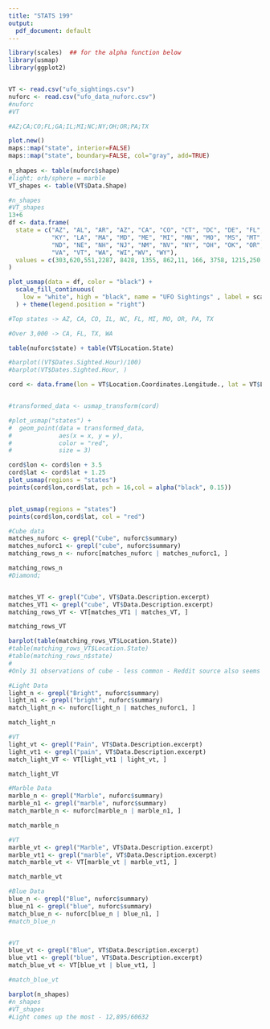 ```yaml
---
title: "STATS 199"
output:
  pdf_document: default
---
```


```r
library(scales)  ## for the alpha function below
library(usmap)
library(ggplot2)


VT <- read.csv("ufo_sightings.csv")
nuforc <- read.csv("ufo_data_nuforc.csv")
#nuforc
#VT

#AZ;CA;CO;FL;GA;IL;MI;NC;NY;OH;OR;PA;TX

plot.new()
maps::map("state", interior=FALSE)
maps::map("state", boundary=FALSE, col="gray", add=TRUE)
          
n_shapes <- table(nuforc$shape)
#light; orb/sphere = marble 
VT_shapes <- table(VT$Data.Shape)

#n_shapes
#VT_shapes
13+6
df <- data.frame(
  state = c("AZ", "AL", "AR", "AZ", "CA", "CO", "CT", "DC", "DE", "FL", "GA", "HI", "IA", "ID", "IL", "IN", "KS",
            "KY", "LA", "MA", "MD", "ME", "MI", "MN", "MO", "MS", "MT", "NC", 
            "ND", "NE", "NH", "NJ", "NM", "NV", "NY", "OH", "OK", "OR", "PA", "RI", "SC", "SD", "TN", "TX", "UT",
            "VA", "VT", "WA", "WI","WV", "WY"),
  values = c(303,620,551,2287, 8428, 1355, 862,11, 166, 3758, 1215,250,651,502,2401,1255,595,835,542, 1213,824,521,1882,983,1364,361,444,1708,123,357,484,1230,667,747,2476,2213,696,1634,2304,224,990,170,1099,3333,600,1236,251,3567,1171,340,160)
)

plot_usmap(data = df, color = "black") + 
  scale_fill_continuous(
    low = "white", high = "black", name = "UFO Sightings" , label = scales::comma
  ) + theme(legend.position = "right")

#Top states -> AZ, CA, CO, IL, NC, FL, MI, MO, OR, PA, TX

#Over 3,000 -> CA, FL, TX, WA

table(nuforc$state) + table(VT$Location.State)

#barplot((VT$Dates.Sighted.Hour)/100)
#barplot(VT$Dates.Sighted.Hour, )

cord <- data.frame(lon = VT$Location.Coordinates.Longitude., lat = VT$Location.Coordinates.Latitude.)


#transformed_data <- usmap_transform(cord)

#plot_usmap("states") + 
#  geom_point(data = transformed_data, 
#             aes(x = x, y = y), 
#             color = "red",
#             size = 3)

cord$lon <- cord$lon + 3.5
cord$lat <- cord$lat + 1.25
plot_usmap(regions = "states")
points(cord$lon,cord$lat, pch = 16,col = alpha("black", 0.15))



```

```r
plot_usmap(regions = "states")
points(cord$lon,cord$lat, col = "red")

```

```r
#Cube data
matches_nuforc <- grepl("Cube", nuforc$summary)
matches_nuforc1 <- grepl("cube", nuforc$summary)
matching_rows_n <- nuforc[matches_nuforc | matches_nuforc1, ]

matching_rows_n
#Diamond; 


matches_VT <- grepl("Cube", VT$Data.Description.excerpt)
matches_VT1 <- grepl("cube", VT$Data.Description.excerpt)
matching_rows_VT <- VT[matches_VT1 | matches_VT, ]

matching_rows_VT

barplot(table(matching_rows_VT$Location.State))
#table(matching_rows_VT$Location.State)
#table(matching_rows_n$state)
#
#Only 31 observations of cube - less common - Reddit source also seems to be cube as well; Most cube sightings in WA - Parallel to Carl Higdon
```

```r
#Light Data
light_n <- grepl("Bright", nuforc$summary)
light_n1 <- grepl("bright", nuforc$summary)
match_light_n <- nuforc[light_n | matches_nuforc1, ]

match_light_n

#VT
light_vt <- grepl("Pain", VT$Data.Description.excerpt)
light_vt1 <- grepl("pain", VT$Data.Description.excerpt)
match_light_VT <- VT[light_vt1 | light_vt, ]

match_light_VT
```

```r
#Marble Data
marble_n <- grepl("Marble", nuforc$summary)
marble_n1 <- grepl("marble", nuforc$summary)
match_marble_n <- nuforc[marble_n | marble_n1, ]

match_marble_n

#VT
marble_vt <- grepl("Marble", VT$Data.Description.excerpt)
marble_vt1 <- grepl("marble", VT$Data.Description.excerpt)
match_marble_vt <- VT[marble_vt | marble_vt1, ]

match_marble_vt
```

```r
#Blue Data
blue_n <- grepl("Blue", nuforc$summary)
blue_n1 <- grepl("blue", nuforc$summary)
match_blue_n <- nuforc[blue_n | blue_n1, ]
#match_blue_n


#VT
blue_vt <- grepl("Blue", VT$Data.Description.excerpt)
blue_vt1 <- grepl("blue", VT$Data.Description.excerpt)
match_blue_vt <- VT[blue_vt | blue_vt1, ]

#match_blue_vt
```

```r
barplot(n_shapes)
#n_shapes
#VT_shapes
#Light comes up the most - 12,895/60632
```